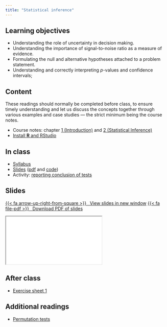 ```yaml
---
title: "Statistical inference"
---
```


## Learning objectives

- Understanding the role of uncertainty in decision making.
- Understanding the importance of signal-to-noise ratio as a measure of evidence.
- Formulating the null and alternative hypotheses attached to a problem statement.
- Understanding and correctly interpreting $p$-values and confidence intervals;

## Content

 
:::{.callout-warning}
These readings should normally be completed before class, to ensure timely understanding and let us discuss the concepts together through various examples and case studies --- the strict minimum being the course notes.
:::

- Course notes: chapter [1 (Introduction)](https://lbelzile.github.io/math60604a/introduction.html) and [2 (Statistical Inference)](https://lbelzile.github.io/math60604a/inference.html)
- [Install **R** and RStudio](installation.qmd)


## In class

- [Syllabus](../slides/MATH60604A-syllabus.pdf)
- [Slides](../slides/MATH60604A-slides1.html) ([pdf](../slides/MATH60604A-slides1.pdf) and [code](MATH60604A-slides1.R))
- Activity: [reporting conclusion of tests](MATH60604A-week1-workshop.R)

## Slides


<p class="text-center"><a class="btn btn-success btn-lg" target="_blank" href="../slides/MATH60604A-slides1.html">{{< fa arrow-up-right-from-square >}} &ensp;View slides in new window</a> <a class="btn btn-success btn-lg" target="_blank" href="../slides/MATH60604A-slides1.pdf" role="button">{{< fa file-pdf >}} &ensp;Download PDF of slides</a></p>

<div class="ratio ratio-16x9">
<iframe class="slide-deck" src="../slides/MATH60604A-slides1.html"></iframe>
</div>


## After class

- [Exercise sheet 1](../exercises/01-exercise.qmd)

## Additional readings

- [Permutation tests](https://www.jwilber.me/permutationtest/)

